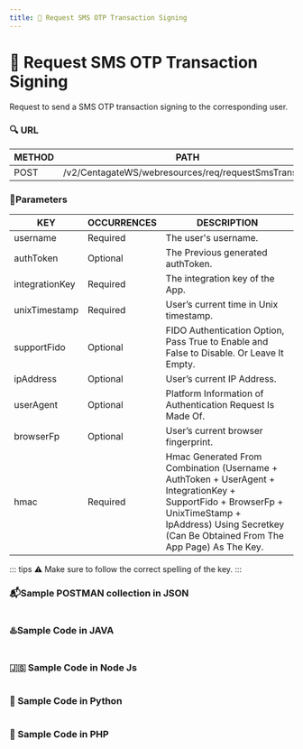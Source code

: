 ```yaml
---
title: 📲 Request SMS OTP Transaction Signing
---
```


# 📲 Request SMS OTP Transaction Signing

Request to send a SMS OTP transaction signing to the corresponding user.

### 🔍 URL

| **METHOD**   | **PATH**                                                                      | 
| ------------ | ----------------------------------------------------------------------------- | 
| POST         | /v2/CentagateWS/webresources/req/requestSmsTransOtp                           |


### 📏Parameters
| KEY            | OCCURRENCES | DESCRIPTION                 |
| -------------- | ----------- | --------------------------- |
| username       | Required    | The user's username.        |
| authToken      | Optional    | The Previous generated authToken.|
| integrationKey | Required    | The integration key of the App.|
| unixTimestamp  | Required    | User’s current time in Unix timestamp.|
| supportFido    | Optional    | FIDO Authentication Option, Pass True to Enable and False to Disable. Or Leave It Empty.|
| ipAddress      | Optional    | User’s current IP Address.  |
| userAgent      | Optional    | Platform Information of Authentication Request Is Made Of.|
| browserFp      | Optional    | User’s current browser fingerprint.|
| hmac           | Required    | Hmac Generated From Combination (Username + AuthToken + UserAgent + IntegrationKey + SupportFido + BrowserFp + UnixTimeStamp + IpAddress) Using Secretkey (Can Be Obtained From The App Page) As The Key.|



::: tips
⚠️ Make sure to follow the correct spelling of the key.
:::

### 📬Sample POSTMAN collection in JSON

```json

```

### ♨️Sample Code in JAVA

```java

```

### 🇯‌🇸‌ Sample Code in Node Js

```js

```

### 🐍 Sample Code in Python

```python

```

### 🐘 Sample Code in PHP

```php

```

